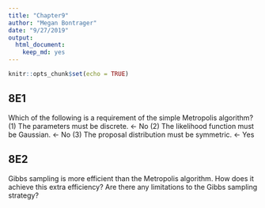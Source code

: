 ```yaml
---
title: "Chapter9"
author: "Megan Bontrager"
date: "9/27/2019"
output: 
  html_document: 
    keep_md: yes
---
```


```r
knitr::opts_chunk$set(echo = TRUE)
```

## 8E1

Which of the following is a requirement of the simple Metropolis algorithm?
(1)  The parameters must be discrete. <- No
(2)  The likelihood function must be Gaussian. <- No
(3)  The proposal distribution must be symmetric. <- Yes

## 8E2

Gibbs sampling is more efficient than the Metropolis algorithm. How does it achieve this extra efficiency? Are there any limitations to the Gibbs sampling strategy?

